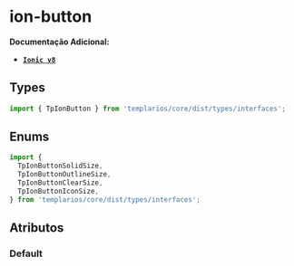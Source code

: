 
<Meta of={buttonSolidStories} />

# ion-button

**Documentação Adicional:**

- **[`Ionic v8`](https://ionicframework.com/docs/api/button)**

## Types

```ts
import { TpIonButton } from 'templarios/core/dist/types/interfaces';
```

## Enums

```ts
import {
  TpIonButtonSolidSize,
  TpIonButtonOutlineSize,
  TpIonButtonClearSize,
  TpIonButtonIconSize,
} from 'templarios/core/dist/types/interfaces';
```

## Atributos

### Default

<Canvas of={buttonSolidStories.Default} />
<Controls of={buttonSolidStories.Default} />
